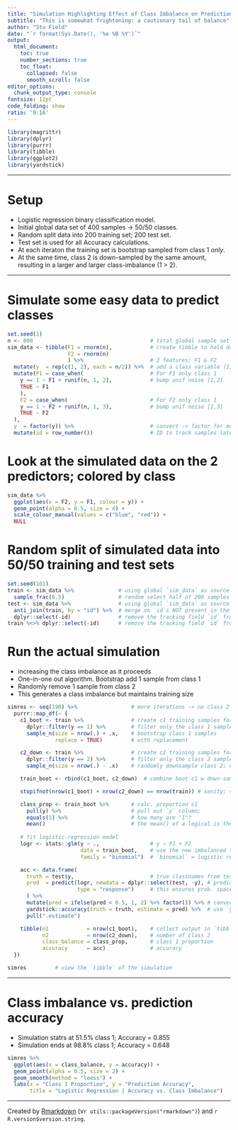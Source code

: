 ```yaml
---
title: "Simulation Highlighting Effect of Class Imbalance on Prediction Accuracy"
subtitle: "This is somewhat frightening: a cautionary tail of balance"
author: "Stu Field"
date: "`r format(Sys.Date(), '%e %B %Y')`"
output:
  html_document:
    toc: true
    number_sections: true
    toc_float:
      collapsed: false
      smooth_scroll: false
editor_options:
  chunk_output_type: console
fontsize: 12pt
code_folding: show
ratio: '9:16'
---
```



```r
library(magrittr)
library(dplyr)
library(purrr)
library(tibble)
library(ggplot2)
library(yardstick)
```


------------------------


# Setup

* Logistic regression binary classification model.
* Initial global data set of 400 samples -> 50/50 classes.
* Random split data into 200 training set; 200 test set.
* Test set is used for all Accuracy calculations.
* At each iteraton the training set is bootstrap sampled from class 1 *only*.
* At the same time, class 2 is down-sampled by the same amount,
  resulting in a larger and larger class-imbalance (1 > 2).



---------------


# Simulate some easy data to predict classes
```r
set.seed(1)
n <- 800                                     # total global sample set size
sim_data <- tibble(F1 = rnorm(n),            # create tibble to hold data
                   F2 = rnorm(n)
                   ) %>%                     # 2 features; F1 & F2
  mutate(y  = rep(c(1, 2), each = n/2)) %>%  # add a class variable (1, 2)
  mutate(F1 = case_when(                     # For F1 only class 1
    y == 1 ~ F1 + runif(n, 1, 2),            # bump unif noise [1,2]
    TRUE ~ F1
    ),
    F2 = case_when(                          # For F2 only class 1
    y == 1 ~ F2 + runif(n, 1, 3),            # bump unif noise [1,3]
    TRUE ~ F2
  ),
  y  = factor(y)) %>%                        # convert -> factor for model building
  mutate(id = row_number())                  # ID to track samples later
```


# Look at the simulated data on the 2 predictors; colored by class

```r
sim_data %>%
  ggplot(aes(x = F2, y = F1, colour = y)) +
  geom_point(alpha = 0.5, size = 4) +
  scale_colour_manual(values = c("blue", "red")) +
  NULL
```


# Random split of simulated data into 50/50 training and test sets

```r
set.seed(101)
train <- sim_data %>%              # using global `sim_data` as source
  sample_frac(0.5)                 # random select half of 200 samples for training
test <- sim_data %>%               # using global `sim_data` as source
  anti_join(train, by = "id") %>%  # merge on `id`s NOT present in the training set; the other 200
  dplyr::select(-id)               # remove the tracking field `id` from test
train %<>% dplyr::select(-id)      # remove the tracking field `id` from train
```


# Run the actual simulation

* increasing the class imbalance as it proceeds
* One-in-one out algorithm. Bootstrap add 1 sample from class 1
* Randomly remove 1 sample from class 2
* This generates a class imbalance but maintains training size

```r
simres <- seq(190) %>%                 # more iterations -> no class 2 left; trouble fitting
  purrr::map_df(~ {
    c1_boot <- train %>%               # create c1 training samples for this round
      dplyr::filter(y == 1) %>%        # filter only the class 1 samples
      sample_n(size = nrow(.) + .x,    # bootstrap class 1 samples
               replace = TRUE)         # with replacement

    c2_down <- train %>%               # create c2 training samples for this round
      dplyr::filter(y == 2) %>%        # filter only the class 2 samples
      sample_n(size = nrow(.) - .x)    # randomly downsample class 2; no replacement

    train_boot <- rbind(c1_boot, c2_down)  # combine boot c1 w down-sampled c2

    stopifnot(nrow(c1_boot) + nrow(c2_down) == nrow(train)) # sanity; stable size

    class_prop <- train_boot %>%       # calc. proportion c1
      pull(y) %>%                      # pull out `y` column; 
      equals(1) %>%                    # how many are "1"?
      mean()                           # the mean() of a logical is the proportion. Neat trick!
    
    # fit logistic-regression model
    logr <- stats::glm(y ~ .,                # y ~ F1 + F2
                       data = train_boot,    # use the new imbalanced training set
                       family = "binomial")  # `binomial` = logistic regression

    acc <- data.frame(
      truth = test$y,                        # true classnames from test set
      pred  = predict(logr, newdata = dplyr::select(test, -y), # prediced `probabilities`
                      type = "response")     # this ensures prob. space; not log-odds
      ) %>%
      mutate(pred = ifelse(pred < 0.5, 1, 2) %>% factor()) %>% # convert probs -> classes; 0.5 cutoff
      yardstick::accuracy(truth = truth, estimate = pred) %>%  # use `yardstick` accuracy function
      pull(".estimate")

    tibble(n1            = nrow(c1_boot),    # collect output in `tibble`
           n2            = nrow(c2_down),    # number of class 2
           class_balance = class_prop,       # class 1 proportion
           accuracy      = acc)              # accuracy
  })

simres         # view the `tibble` of the simulation
```


--------------


# Class imbalance vs. prediction accuracy

* Simulation statrs at 51.5% class 1; Accuracy = 0.855
* Simulation ends at 98.8% class 1; Accuracy = 0.648

```r
simres %>%
  ggplot(aes(x = class_balance, y = accuracy)) +
  geom_point(alpha = 0.5, size = 2) +
  geom_smooth(method = "loess") +
  labs(x = "Class 1 Proportion", y = "Prediction Accuracy",
       title = "Logistic Regression | Accuracy vs. Class Imbalance")
```


-----------------


Created by [Rmarkdown](https://github.com/rstudio/rmarkdown)
(v`r utils::packageVersion("rmarkdown")`) and `r R.version$version.string`. 

